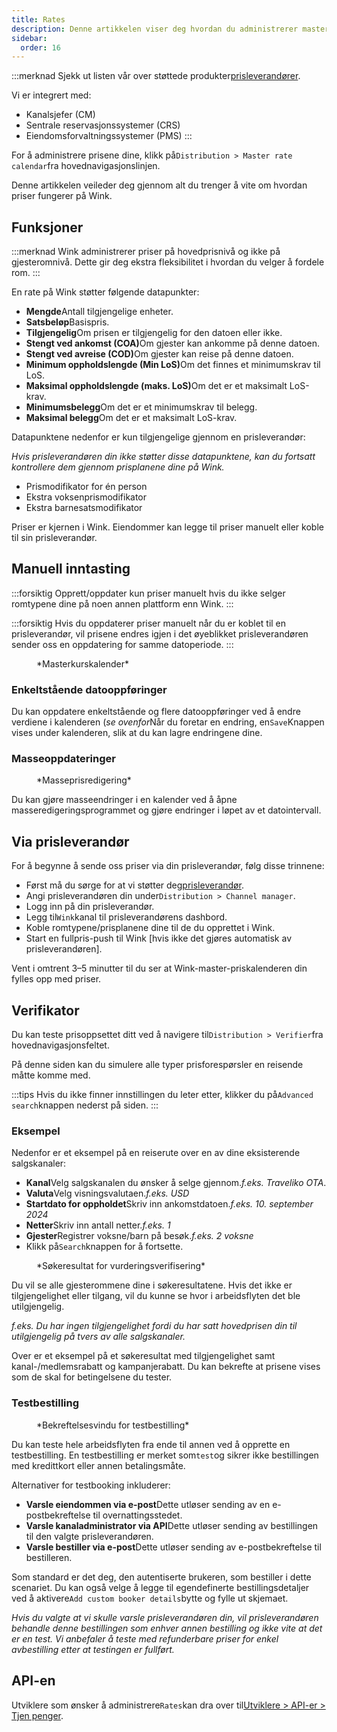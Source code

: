 ```yaml
---
title: Rates
description: Denne artikkelen viser deg hvordan du administrerer masterrater på Wink.
sidebar:
  order: 16
---
```


:::merknad
Sjekk ut listen vår over støttede produkter[prisleverandører](/extranet/rate-providers).

Vi er integrert med:

* Kanalsjefer (CM)
* Sentrale reservasjonssystemer (CRS)
* Eiendomsforvaltningssystemer (PMS)
  :::

For å administrere prisene dine, klikk på`Distribution > Master rate calendar`fra hovednavigasjonslinjen.

Denne artikkelen veileder deg gjennom alt du trenger å vite om hvordan priser fungerer på Wink.

## Funksjoner

:::merknad
Wink administrerer priser på hovedprisnivå og ikke på gjesteromnivå. Dette gir deg ekstra fleksibilitet i hvordan du velger å fordele rom.
:::

En rate på Wink støtter følgende datapunkter:

* **Mengde**Antall tilgjengelige enheter.
* **Satsbeløp**Basispris.
* **Tilgjengelig**Om prisen er tilgjengelig for den datoen eller ikke.
* **Stengt ved ankomst (COA)**&#x4F;m gjester kan ankomme på denne datoen.
* **Stengt ved avreise (COD)**&#x4F;m gjester kan reise på denne datoen.
* **Minimum oppholdslengde (Min LoS)**&#x4F;m det finnes et minimumskrav til LoS.
* **Maksimal oppholdslengde (maks. LoS)**&#x4F;m det er et maksimalt LoS-krav.
* **Minimumsbelegg**Om det er et minimumskrav til belegg.
* **Maksimal belegg**Om det er et maksimalt LoS-krav.

Datapunktene nedenfor er kun tilgjengelige gjennom en prisleverandør:

*Hvis prisleverandøren din ikke støtter disse datapunktene, kan du fortsatt kontrollere dem gjennom prisplanene dine på Wink.*

* Prismodifikator for én person
* Ekstra voksenprismodifikator
* Ekstra barnesatsmodifikator

Priser er kjernen i Wink. Eiendommer kan legge til priser manuelt eller koble til sin prisleverandør.

## Manuell inntasting

:::forsiktig
Opprett/oppdater kun priser manuelt hvis du ikke selger romtypene dine på noen annen plattform enn Wink.
:::

:::forsiktig
Hvis du oppdaterer priser manuelt når du er koblet til en prisleverandør, vil prisene endres igjen i det øyeblikket prisleverandøren sender oss en oppdatering for samme datoperiode.
:::

<figure>
  <CloudinaryImage width="700" height="251" resize="scale" quality="best" alt="Masterkurskalender" src="academy/rate-calendar" errorImage="noimage_opaque_nyrtl0.png" />

  <figcaption>*Masterkurskalender*</figcaption>
</figure>


### Enkeltstående datooppføringer

Du kan oppdatere enkeltstående og flere datooppføringer ved å endre verdiene i kalenderen (*se ovenfor*Når du foretar en endring, en`Save`Knappen vises under kalenderen, slik at du kan lagre endringene dine.

### Masseoppdateringer

<figure>
  <CloudinaryImage width="700" height="267" resize="scale" quality="best" alt="Masseprisredigering" src="academy/bulk-editor" errorImage="noimage_opaque_nyrtl0.png" />

  <figcaption>*Masseprisredigering*</figcaption>
</figure>


Du kan gjøre masseendringer i en kalender ved å åpne masseredigeringsprogrammet og gjøre endringer i løpet av et datointervall.

## Via prisleverandør

For å begynne å sende oss priser via din prisleverandør, følg disse trinnene:

* Først må du sørge for at vi støtter deg[prisleverandør](/extranet/rate-providers).
* Angi prisleverandøren din under`Distribution > Channel manager`.
* Logg inn på din prisleverandør.
* Legg til`Wink`kanal til prisleverandørens dashbord.
* Koble romtypene/prisplanene dine til de du opprettet i Wink.
* Start en fullpris-push til Wink \[hvis ikke det gjøres automatisk av prisleverandøren].

Vent i omtrent 3–5 minutter til du ser at Wink-master-priskalenderen din fylles opp med priser.

## Verifikator

Du kan teste prisoppsettet ditt ved å navigere til`Distribution > Verifier`fra hovednavigasjonsfeltet.

På denne siden kan du simulere alle typer prisforespørsler en reisende måtte komme med.

:::tips
Hvis du ikke finner innstillingen du leter etter, klikker du på`Advanced search`knappen nederst på siden.
:::

### Eksempel

Nedenfor er et eksempel på en reiserute over en av dine eksisterende salgskanaler:

* **Kanal**Velg salgskanalen du ønsker å selge gjennom.*f.eks. Traveliko OTA*.
* **Valuta**Velg visningsvalutaen.*f.eks. USD*
* **Startdato for oppholdet**Skriv inn ankomstdatoen.*f.eks. 10. september 2024*
* **Netter**Skriv inn antall netter.*f.eks. 1*
* **Gjester**Registrer voksne/barn på besøk.*f.eks. 2 voksne*
* Klikk på`Search`knappen for å fortsette.

<figure>
  <CloudinaryImage width="350" height="501" resize="scale" quality="best" alt="Resultat av vurderingsverifisering" src="academy/rate-verifier" errorImage="noimage_opaque_nyrtl0.png" />

  <figcaption>*Søkeresultat for vurderingsverifisering*</figcaption>
</figure>


Du vil se alle gjesterommene dine i søkeresultatene.
Hvis det ikke er tilgjengelighet eller tilgang, vil du kunne se hvor i arbeidsflyten det ble utilgjengelig.

*f.eks. Du har ingen tilgjengelighet fordi du har satt hovedprisen din til utilgjengelig på tvers av alle salgskanaler.*

Over er et eksempel på et søkeresultat med tilgjengelighet samt kanal-/medlemsrabatt og kampanjerabatt.
Du kan bekrefte at prisene vises som de skal for betingelsene du tester.

### Testbestilling

<figure>
  <CloudinaryImage width="350" height="459" resize="scale" quality="best" alt="Testbestillingsmodus" src="academy/test-booking" errorImage="noimage_opaque_nyrtl0.png" />

  <figcaption>*Bekreftelsesvindu for testbestilling*</figcaption>
</figure>


Du kan teste hele arbeidsflyten fra ende til annen ved å opprette en testbestilling.
En testbestilling er merket som`test`og sikrer ikke bestillingen med kredittkort eller annen betalingsmåte.

Alternativer for testbooking inkluderer:

* **Varsle eiendommen via e-post**Dette utløser sending av en e-postbekreftelse til overnattingsstedet.
* **Varsle kanaladministrator via API**Dette utløser sending av bestillingen til den valgte prisleverandøren.
* **Varsle bestiller via e-post**Dette utløser sending av e-postbekreftelse til bestilleren.

Som standard er det deg, den autentiserte brukeren, som bestiller i dette scenariet. Du kan også velge å legge til egendefinerte bestillingsdetaljer ved å aktivere`Add custom booker details`bytte og fylle ut skjemaet.

*Hvis du valgte at vi skulle varsle prisleverandøren din, vil prisleverandøren behandle denne bestillingen som enhver annen bestilling og ikke vite at det er en test. Vi anbefaler å teste med refunderbare priser for enkel avbestilling etter at testingen er fullført.*

## API-en

Utviklere som ønsker å administrere`Rates`kan dra over til[Utviklere > API-er > Tjen penger](/developers/apis/#monetize-api).

